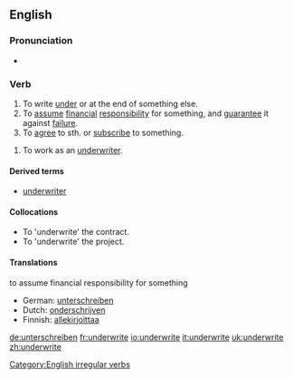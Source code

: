 ==English==

===Pronunciation===
*{{IPA|/ʌndəɻ'ɻaɪt/}}

===Verb===
{{en-verb2|'''to underwrite'''|'''[[underwrites]]'''|'''[[underwrote]]'''|'''[[underwritten]]'''|'''[[underwriting]]'''}}

{{transtive}} 
# To write [[under]]  or at the end of something else.
# To [[assume]] [[financial]] [[responsibility]] for something, and [[guarantee]] it against [[failure]].
# To [[agree]] to sth. or [[subscribe]] to something.
{{intranstive}}
# To work as an [[underwriter]].

====Derived terms====
*[[underwriter]]

====Collocations====

* To 'underwrite' the contract.
* To 'underwrite' the project.

====Translations====
;to assume financial responsibility for something
{{top}}
*German: [[unterschreiben]]
*Dutch: [[onderschrijven]]
*Finnish: [[allekirjoittaa]]
{{mid}}
{{bottom}}

[[Category:English irregular verbs]]

[[de:unterschreiben]]
[[fr:underwrite]]
[[io:underwrite]]
[[it:underwrite]]
[[uk:underwrite]]
[[zh:underwrite]]